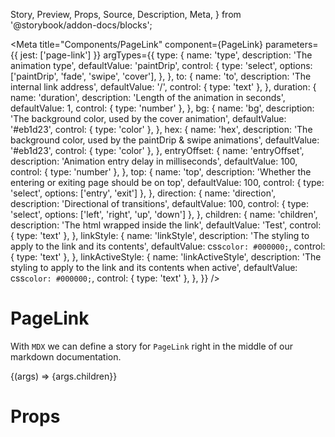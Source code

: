   Story,
  Preview,
  Props,
  Source,
  Description,
  Meta,
} from '@storybook/addon-docs/blocks';

<Meta
  title="Components/PageLink"
  component={PageLink}
  parameters={{ jest: ['page-link'] }}
  argTypes={{
    type: {
      name: 'type',
      description: 'The animation type',
      defaultValue: 'paintDrip',
      control: {
        type: 'select',
        options: ['paintDrip', 'fade', 'swipe', 'cover'],
      },
    },
    to: {
      name: 'to',
      description: 'The internal link address',
      defaultValue: '/',
      control: { type: 'text' },
    },
    duration: {
      name: 'duration',
      description: 'Length of the animation in seconds',
      defaultValue: 1,
      control: { type: 'number' },
    },
    bg: {
      name: 'bg',
      description: 'The background color, used by the cover animation',
      defaultValue: '#eb1d23',
      control: { type: 'color' },
    },
    hex: {
      name: 'hex',
      description:
        'The background color, used by the paintDrip & swipe animations',
      defaultValue: '#eb1d23',
      control: { type: 'color' },
    },
    entryOffset: {
      name: 'entryOffset',
      description: 'Animation entry delay in milliseconds',
      defaultValue: 100,
      control: { type: 'number' },
    },
    top: {
      name: 'top',
      description: 'Whether the entering or exiting page should be on top',
      defaultValue: 100,
      control: { type: 'select', options: ['entry', 'exit'] },
    },
    direction: {
      name: 'direction',
      description: 'Directional of transitions',
      defaultValue: 100,
      control: { type: 'select', options: ['left', 'right', 'up', 'down'] },
    },
    children: {
      name: 'children',
      description: 'The html wrapped inside the link',
      defaultValue: 'Test',
      control: { type: 'text' },
    },
    linkStyle: {
      name: 'linkStyle',
      description: 'The styling to apply to the link and its contents',
      defaultValue: css`
        color: #000000;
      `,
      control: { type: 'text' },
    },
    linkActiveStyle: {
      name: 'linkActiveStyle',
      description:
        'The styling to apply to the link and its contents when active',
      defaultValue: css`
        color: #000000;
      `,
      control: { type: 'text' },
    },
  }}
/>

# PageLink

With `MDX` we can define a story for `PageLink` right in the middle of our
markdown documentation.

<Preview>
  <Story
    name="default"
    args={{
      type: 'paintDrip',
      to: '/',
      duration: '1',
      bg: '#eb1d23',
      hex: '#eb1d23',
      entryOffset: 100,
      top: 'exit',
      direction: 'up',
      children: 'Test',
      linkStyle: css`
        color: #000000;
      `,
      linkActiveStyle: css`
        color: #000000;
      `,
    }}
  >
    {(args) => <PageLink {...args}>{args.children}</PageLink>}
  </Story>
</Preview>

# Props

<Props story="default" />
